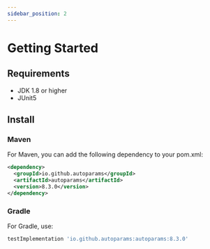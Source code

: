 ```yaml
---
sidebar_position: 2
---
```


# Getting Started

## Requirements
- JDK 1.8 or higher
- JUnit5

## Install

### Maven

For Maven, you can add the following dependency to your pom.xml:

```xml
<dependency>
  <groupId>io.github.autoparams</groupId>
  <artifactId>autoparams</artifactId>
  <version>8.3.0</version>
</dependency>
```

### Gradle

For Gradle, use:

```groovy
testImplementation 'io.github.autoparams:autoparams:8.3.0'
```
